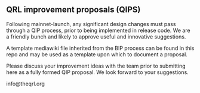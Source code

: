 ==QRL improvement proposals (QIPS) ==

Following mainnet-launch, any significant design changes must pass through a QIP process, prior to being implemented in release code. We are a friendly bunch and likely to approve useful and innovative suggestions. 

A template mediawiki file inherited from the BIP process can be found in this repo and may be used as a template upon which to document a proposal.

Please discuss your improvement ideas with the team prior to submitting here as a fully formed QIP proposal. We look forward to your suggestions.

info@theqrl.org

